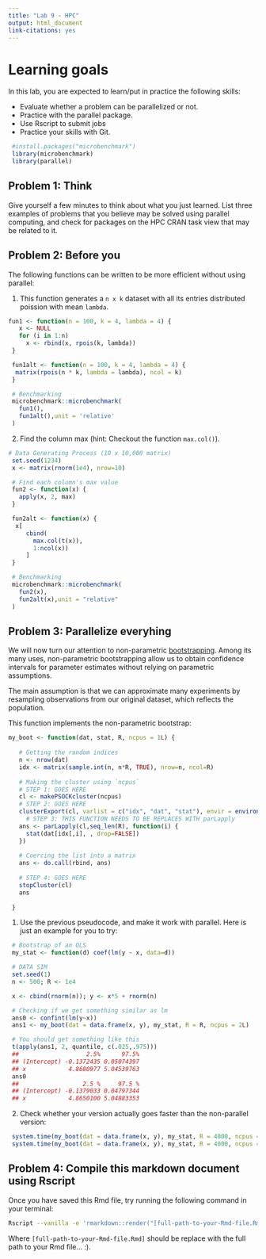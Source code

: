 ```yaml
---
title: "Lab 9 - HPC"
output: html_document
link-citations: yes
---
```


# Learning goals

In this lab, you are expected to learn/put in practice the following skills:

- Evaluate whether a problem can be parallelized or not.
- Practice with the parallel package.
- Use Rscript to submit jobs
- Practice your skills with Git.

```r
 #install.packages("microbenchmark")
 library(microbenchmark)
 library(parallel)
```
 
## Problem 1: Think

Give yourself a few minutes to think about what you just learned. List three
examples of problems that you believe may be solved using parallel computing,
and check for packages on the HPC CRAN task view that may be related to it.

## Problem 2: Before you

The following functions can be written to be more efficient without using
parallel:

1. This function generates a `n x k` dataset with all its entries distributed
poission with mean `lambda`.

```r
fun1 <- function(n = 100, k = 4, lambda = 4) {
   x <- NULL
   for (i in 1:n)
     x <- rbind(x, rpois(k, lambda))
 }

 fun1alt <- function(n = 100, k = 4, lambda = 4) {
  matrix(rpois(n * k, lambda = lambda), ncol = k)
 }

 # Benchmarking
 microbenchmark::microbenchmark(
   fun1(),
   fun1alt(),unit = 'relative'
 )
```

2.  Find the column max (hint: Checkout the function `max.col()`).

```r
# Data Generating Process (10 x 10,000 matrix)
 set.seed(1234)
 x <- matrix(rnorm(1e4), nrow=10)

 # Find each column's max value
 fun2 <- function(x) {
   apply(x, 2, max)
 }

 fun2alt <- function(x) {
  x[
     cbind(
       max.col(t(x)),
       1:ncol(x))
     ]
 }

 # Benchmarking
 microbenchmark::microbenchmark(
   fun2(x),
   fun2alt(x),unit = "relative"
 )
```

## Problem 3: Parallelize everyhing

We will now turn our attention to non-parametric 
[bootstrapping](https://en.wikipedia.org/wiki/Bootstrapping_(statistics)).
Among its many uses, non-parametric bootstrapping allow us to obtain confidence
intervals for parameter estimates without relying on parametric assumptions.

The main assumption is that we can approximate many experiments by resampling
observations from our original dataset, which reflects the population. 

This function implements the non-parametric bootstrap:

```r
my_boot <- function(dat, stat, R, ncpus = 1L) {
   
   # Getting the random indices
   n <- nrow(dat)
   idx <- matrix(sample.int(n, n*R, TRUE), nrow=n, ncol=R)
  
   # Making the cluster using `ncpus`
   # STEP 1: GOES HERE
   cl <- makePSOCKcluster(ncpus)
   # STEP 2: GOES HERE
   clusterExport(cl, varlist = c("idx", "dat", "stat"), envir = environment())
     # STEP 3: THIS FUNCTION NEEDS TO BE REPLACES WITH parLapply
   ans <- parLapply(cl,seq_len(R), function(i) {
     stat(dat[idx[,i], , drop=FALSE])
   })
   
   # Coercing the list into a matrix
   ans <- do.call(rbind, ans)
   
   # STEP 4: GOES HERE
   stopCluster(cl)
   ans
   
 }
```

1. Use the previous pseudocode, and make it work with parallel. Here is just an example
for you to try:

```r
 # Bootstrap of an OLS
 my_stat <- function(d) coef(lm(y ~ x, data=d))

 # DATA SIM
 set.seed(1)
 n <- 500; R <- 1e4

 x <- cbind(rnorm(n)); y <- x*5 + rnorm(n)

 # Checking if we get something similar as lm
 ans0 <- confint(lm(y~x))
 ans1 <- my_boot(dat = data.frame(x, y), my_stat, R = R, ncpus = 2L)

 # You should get something like this
 t(apply(ans1, 2, quantile, c(.025,.975)))
 ##                   2.5%      97.5%
 ## (Intercept) -0.1372435 0.05074397
 ## x            4.8680977 5.04539763
 ans0
 ##                  2.5 %     97.5 %
 ## (Intercept) -0.1379033 0.04797344
 ## x            4.8650100 5.04883353
```

2. Check whether your version actually goes faster than the non-parallel version:


```r
 system.time(my_boot(dat = data.frame(x, y), my_stat, R = 4000, ncpus = 1L))
 system.time(my_boot(dat = data.frame(x, y), my_stat, R = 4000, ncpus = 2L))
```

## Problem 4: Compile this markdown document using Rscript

Once you have saved this Rmd file, try running the following command
in your terminal:

```bash
Rscript --vanilla -e 'rmarkdown::render("[full-path-to-your-Rmd-file.Rmd]")' &
```

Where `[full-path-to-your-Rmd-file.Rmd]` should be replace with the full path to
your Rmd file... :).